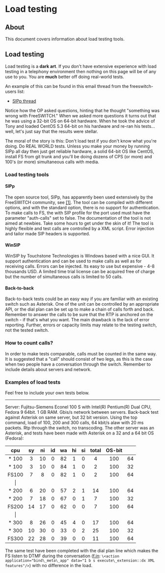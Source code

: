 
# Load testing 

 

## About

This document covers information about load testing tools.

## Load testing

Load testing is a **dark art**. If you don't have extensive experience with load testing in a telephony environment then nothing on this page will be of any use to you. You are **much** better off doing real-world tests.

An example of this can be found in this email thread from the freeswitch-users list:

* [SIPp thread](http://lists.freeswitch.org/pipermail/freeswitch-users/2009-August/thread.html#18226)

Notice how the OP asked questions, hinting that he thought "something was wrong with FreeSWITCH." When we asked more questions it turns out that he was using a 32-bit OS on 64-bit hardware. When he took the advice of Tony and loaded CentOS 5.3 64-bit on his hardware and re-ran his tests... well, let's just say that the results were stellar.

The moral of the story is this: Don't load test if you don't know what you're doing. Do REAL WORLD tests. Unless you make your money by running SIPp all day then just get reliable hardware, a solid 64-bit OS like CentOS, install FS from git trunk and you'll be doing dozens of CPS (or more) and 100's (or more) simultaneous calls with media.

### Load testing tools

#### SIPp

The open source tool, SIPp, has apparently been used extensively by the FreeSWITCH community, see [\[1\]](http://www.freeswitch.org/eg/load%5Ftest). The tool can be compiled with different options, and with the standard option, there is no support for authentication. To make calls to FS, the with SIP profile for the port used must have the parameter "auth-calls" set to false. The documentation of the tool is not aimed at newbies. Take some hours to get under the skin of it! The tool is highly flexible and test calls are controlled by a XML script. Error injection and tailor made SIP headers is supported.

#### WinSIP

WinSIP by Touchstone Technologies is Windows based with a nice GUI. It support authentication and can be used to make calls as well as for receiving calls. Errors can be injected. Its easy to use but expensive - 4-8 thousands USD. A limited time trial license can be acquired free of charge but the number of simultaneous calls is limited to 50 calls.

#### Back-to-back

Back-to-back tests could be an easy way if you are familiar with an existing switch such as Asterisk. One of the unit can be controlled by an appropriate API, or the dial plan can be set up to make a chain of calls forth and back. Remember to answer the calls to be sure that the RTP is anchored on the switch - if that's what you want. The main drawback is the lack of error reporting. Further, errors or capacity limits may relate to the testing switch, not the tested switch.

### How to count calls?

In order to make tests comparable, calls must be counted in the same way. It is suggested that a "call" should consist of two legs, as this is the case when two people have a conversation through the switch. Remember to include details about servers and network.

### Examples of load tests

Feel free to include your own tests below.

---

Server: Fujitsu-Siemens Econel 100 S with Intel(R) Pentium(R) Dual CPU, Fedora 9 64bit. 1 GB RAM. Gbis/s network between servers. Back-back test against Asterisk on same server, but 32 bit version. Using the top command, load of 100, 200 and 300 calls, 64 kbit/s alaw with 20 ms packets. Rtp through the switch, no transcoding. The other server was an Asterisk, and tests have been made with Asterisk on a 32 and a 64 bit OS (Fedora):

|   cpu  | sy | ni | id | wa | hi | si | total | OS-bit |    |
|:------:|:--:|:--:|:--:|:--:|:--:|:--:|:-----:|:------:|:--:|
| \* 100 | 3  | 10 | 0  | 82 | 1  | 0  | 4     | 100    | 64 |
| \* 100 | 3  | 10 | 0  | 84 | 1  | 0  | 2     | 100    | 32 |
| FS100  | 7  | 8  | 0  | 82 | 1  | 0  | 2     | 100    | 64 |
| \|     |    |    |    |    |    |    |       |        |    |
| \* 200 | 6  | 20 | 0  | 57 | 2  | 1  | 14    | 100    | 64 |
| \* 200 | 7  | 18 | 0  | 67 | 0  | 1  | 7     | 100    | 32 |
| FS200  | 14 | 17 | 0  | 62 | 0  | 0  | 7     | 100    | 64 |
| \|     |    |    |    |    |    |    |       |        |    |
| \* 300 | 8  | 26 | 0  | 45 | 4  | 0  | 17    | 100    | 64 |
| \* 300 | 10 | 30 | 0  | 33 | 0  | 2  | 25    | 100    | 32 |
| FS300  | 22 | 28 | 0  | 39 | 0  | 0  | 11    | 100    | 64 |

The same test have been completed with the dial plan line which makes the FS listen to DTMF during the conversation ([f.in](http://f.in): `\<action application="bind\_meta\_app" data="1 b s execute\_extension::dx XML features"/>`) with no difference in the load.


